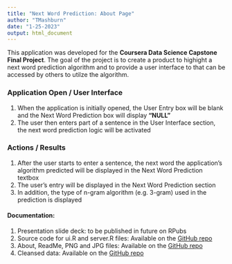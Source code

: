 ```yaml
---
title: "Next Word Prediction: About Page"
author: "TMashburn"
date: "1-25-2023"
output: html_document
---
```


This application was developed for the **Coursera Data Science Capstone Final Project**. 
The goal of the project is to create a product to highight a next word prediction algorithm 
and to provide a user interface to that can be accessed by others to utilze the algorithm.

### Application Open / User Interface
1. When the application is initially opened, the User Entry box will be blank and the Next Word Prediction box will display **"NULL"** 
2. The user then enters part of a sentence in the User Interface section, the next word prediction logic will be activated

### Actions / Results
1. After the user starts to enter a sentence, the next word the application's algorithm predicted will be displayed in the Next Word Prediction textbox
2. The user's entry will be displayed in the Next Word Prediction section
3. In addition, the type of n-gram algorithm (e.g. 3-gram) used in the prediction is displayed

#### Documentation:
1. Presentation slide deck: to be published in future on RPubs
2. Source code for ui.R and server.R files: Available on the [GitHub repo](https://github.com/TabMashburn/Data-Science-Capstone)
3. About, ReadMe, PNG and JPG files: Available on the [GitHub repo](https://github.com/TabMashburn/Data-Science-Capstone)
4. Cleansed data: Available on the [GitHub repo](https://github.com/TabMashburn/Data-Science-Capstone)
